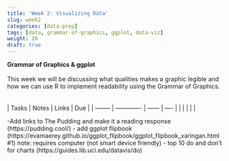 ```yaml
---
title: 'Week 2: Visualizing Data'
slug: week2
categories: [data-prep]
tags: [data, grammar-of-graphics, ggplot, data-viz]
weight: 20
draft: true
---
```




**Grammar of Graphics & ggplot**\
\
This week we will be discussing what qualities makes a graphic legible and how we can use R to implement readability using the Grammar of Graphics.\
\
\
| Tasks | Notes | Links | Due |
| -------- | ------------- | ------ | ---- |
| | | | |

-Add links to The Pudding and make it a reading response (https://pudding.cool/)
- add ggplot flipbook (https://evamaerey.github.io/ggplot_flipbook/ggplot_flipbook_xaringan.html#1) note: requires computer (not smart device friendly)
- top 10 do and don't for charts (https://guides.lib.uci.edu/datavis/do)